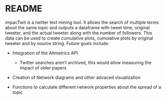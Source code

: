README
========
impacTwit is a twitter text mining tool.  It allows the search of multiple terms about the same topic and outputs a dataframe with tweet time, original tweeter, and the actual tweeter along with the number of followers.  This data can be used to create cumulative plots, cumulative plots by original tweeter and by source string.  Future goals include:

* Integration of the Altmetrics API
   * Twitter searches aren't archived, this would allow measuring the impact of    older papers
   
* Creation of Network diagrams and other advaced visualization

* Functions to calculate different network properties about the spread of a topic
